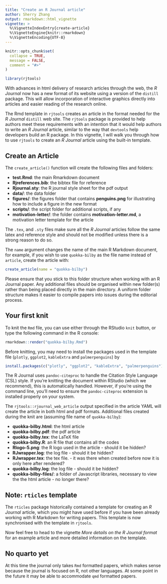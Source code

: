 ```yaml
---
title: "Create an R Journal article"
author: Sherry Zhang
output: rmarkdown::html_vignette
vignette: >
  %\VignetteIndexEntry{create-article}
  %\VignetteEngine{knitr::rmarkdown}
  %\VignetteEncoding{UTF-8}
---
```


```r
knitr::opts_chunk$set(
  collapse = TRUE,
  message = FALSE,
  comment = "#>"
)
```

```r
library(rjtools)
```

With advances in html delivery of research articles through the web, the *R Journal* now has a new format of its website using a version of the `distill` package. This will allow incorporation of interactive graphics directly into articles and easier reading of the research online. 

The Rmd template in `rjtools` creates an article in the format needed for the *R Journal* `distill` web site. The `rjtools` package is provided to help authors meet these requirements with an intention that it would help authors to write an *R Journal* article, similar to the way that `devtools` help developers build an R package. In this vignette, I will walk you through how to use `rjtools` to create an *R Journal* article using the built-in template. 

## Create an Article

The `create_article()` function will create the following files and folders:

  - **test.Rmd**: the main Rmarkdown document
  - **Rjreferences.bib**: the bibtex file for reference
  - **Rjournal.sty**: the R journal style sheet for the pdf output
  - **data/**: the data folder
  - **figures/**: the figures folder that contains **penguins.png** for illustrating how to include a figure in the new format
  - **scripts/**: the script folder for additional scripts, if any
  - **motivation-letter/**: the folder contains **motivation-letter.md**, a motivation letter template for the article

The `.tex`, and `.sty` files make sure all the *R Journal* articles follow the same latex and reference style and should not be modified unless there is a strong reason to do so.

The `name` argument changes the name of the main R Markdown document, for example, if you wish to use `quokka-bilby` as the file name instead of `article`, create the article with: 

```r
create_article(name = "quokka-bilby")
```

Please ensure that you stick to this folder structure when working with an R Journal paper. Any additional files should be organised within new folder(s) rather than being placed directly in the main directory. A uniform folder structure makes it easier to compile papers into issues during the editorial process. 

## Your first knit

To knit the `Rmd` file, you can use either through the RStudio `knit` button, or type the following command in the R console:  

```r
rmarkdown::render("quokka-bilby.Rmd")
```
  
Before knitting, you may need to install the packages used in the template file (`plotly`, `ggplot2`, `kableExtra` and `palmerpenguins`) by 
  
```r
install.packages(c("plotly", "ggplot2", "kableExtra", "palmerpenguins"))
```

The R Journal uses `pandoc-citeproc` to handle the Citation Style Language (CSL) style. 
If you're knitting the document within RStudio (which we recommend), this is automatically handled. However, if you're using the command line, you'll need to ensure the `pandoc-citeproc` extension is installed properly on your system.

The `rjtools::rjournal_web_article` output specified in the article YAML will create the article in both html and pdf formats. Additional files created during the knit are (assuming file name of `quokka-bilby`):

  - **quokka-bilby.html**: the html article 
  - **quokka-bilby.pdf**: the pdf article 
  - **quokka-bilby.tex**: the LaTeX file 
  - **quokka-bilby.R**: an R file that contains all the codes
  - **Rlogo-5.png**: the R logo used in the article - should it be hidden? 
  - **RJwrapper.log**: the log file - should it be hidden? 
  - **RJwrapper.tex**: the tex file. - it was there when created before now it is only here after rendered? 
  - **quokka-bilby.log**: the log file - should it be hidden?
  - **quokka-bilby-files/**: a folder of Javascript libraries, necessary to view the the html article  - no longer there? 
  
## Note: `rticles` template

The `rticles` package historically contained a template for creating an *R Journal* article, which you might have used before if you have been already working with R Markdown for writing papers. This template is now synchronised with the template in `rjtools`. 

Now feel free to head to the vignette *More details on the R Journal format* for an example article and more detailed information on the template. 

## No quarto yet

At this time the journal only takes `Rmd` formatted papers, which makes sense because the journal is focused on R, not other languages. At some point in the future it may be able to accommodate `qmd` formatted papers. 
